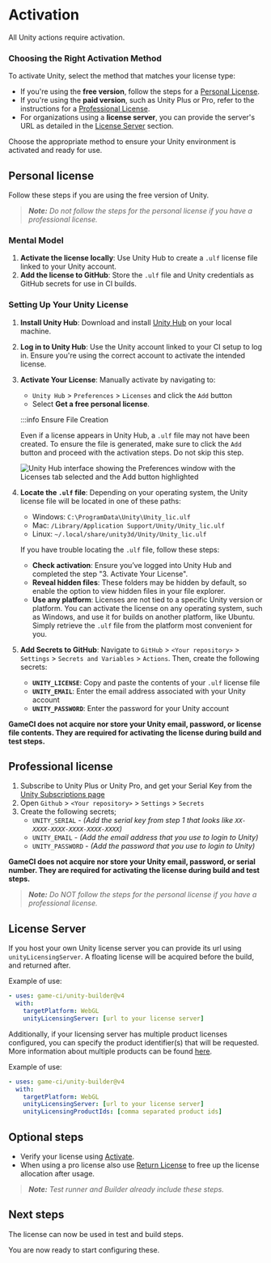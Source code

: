 
# Activation

All Unity actions require activation.

### Choosing the Right Activation Method

To activate Unity, select the method that matches your license type:

- If you're using the **free version**, follow the steps for a
  [Personal License](#personal-license).
- If you're using the **paid version**, such as Unity Plus or Pro, refer to the instructions for a
  [Professional License](#professional-license).
- For organizations using a **license server**, you can provide the server's URL as detailed in the
  [License Server](#license-server) section.

Choose the appropriate method to ensure your Unity environment is activated and ready for use.

## Personal license

Follow these steps if you are using the free version of Unity.

> _**Note:** Do not follow the steps for the personal license if you have a professional license._

### Mental Model

1. **Activate the license locally**: Use Unity Hub to create a `.ulf` license file linked to your
   Unity account.
2. **Add the license to GitHub**: Store the `.ulf` file and Unity credentials as GitHub secrets for
   use in CI builds.

### Setting Up Your Unity License

1. **Install Unity Hub**: Download and install [Unity Hub](https://unity.com/download) on your local
   machine.
2. **Log in to Unity Hub**: Use the Unity account linked to your CI setup to log in. Ensure you're
   using the correct account to activate the intended license.
3. **Activate Your License**: Manually activate by navigating to:

   - `Unity Hub` > `Preferences` > `Licenses` and click the `Add` button
   - Select **Get a free personal license**.

   :::info Ensure File Creation

   Even if a license appears in Unity Hub, a `.ulf` file may not have been created. To ensure the
   file is generated, make sure to click the `Add` button and proceed with the activation steps. Do
   not skip this step.

   <img
     src={unityHubPreferencesLicensesAddButton}
     alt="Unity Hub interface showing the Preferences window with the Licenses tab selected and the Add button highlighted"
   />

4. **Locate the `.ulf` file**: Depending on your operating system, the Unity license file will be
   located in one of these paths:

   - Windows: `C:\ProgramData\Unity\Unity_lic.ulf`
   - Mac: `/Library/Application Support/Unity/Unity_lic.ulf`
   - Linux: `~/.local/share/unity3d/Unity/Unity_lic.ulf`

   If you have trouble locating the `.ulf` file, follow these steps:

   - **Check activation**: Ensure you’ve logged into Unity Hub and completed the step "3. Activate
     Your License".
   - **Reveal hidden files**: These folders may be hidden by default, so enable the option to view
     hidden files in your file explorer.
   - **Use any platform**: Licenses are not tied to a specific Unity version or platform. You can
     activate the license on any operating system, such as Windows, and use it for builds on another
     platform, like Ubuntu. Simply retrieve the `.ulf` file from the platform most convenient for
     you.

5. **Add Secrets to GitHub**: Navigate to `GitHub` > `<Your repository>` > `Settings` >
   `Secrets and Variables` > `Actions`. Then, create the following secrets:

   - **`UNITY_LICENSE`**: Copy and paste the contents of your `.ulf` license file
   - **`UNITY_EMAIL`**: Enter the email address associated with your Unity account
   - **`UNITY_PASSWORD`**: Enter the password for your Unity account

**GameCI does not acquire nor store your Unity email, password, or license file contents. They are
required for activating the license during build and test steps.**

## Professional license

1. Subscribe to Unity Plus or Unity Pro, and get your Serial Key from the
   [Unity Subscriptions page](https://id.unity.com/en/subscriptions)
2. Open `Github` > `<Your repository>` > `Settings` > `Secrets`
3. Create the following secrets;
   - `UNITY_SERIAL` - _(Add the serial key from step 1 that looks like
     `XX-XXXX-XXXX-XXXX-XXXX-XXXX`)_
   - `UNITY_EMAIL` - _(Add the email address that you use to login to Unity)_
   - `UNITY_PASSWORD` - _(Add the password that you use to login to Unity)_

**GameCI does not acquire nor store your Unity email, password, or serial number. They are required
for activating the license during build and test steps.**

> _**Note:** Do NOT follow the steps for the personal license if you have a professional license._

## License Server

If you host your own Unity license server you can provide its url using `unityLicensingServer`. A
floating license will be acquired before the build, and returned after.

Example of use:

```yaml
- uses: game-ci/unity-builder@v4
  with:
    targetPlatform: WebGL
    unityLicensingServer: [url to your license server]
```

Additionally, if your licensing server has multiple product licenses configured, you can specify the
product identifier(s) that will be requested. More information about multiple products can be found
[here](https://docs.unity.com/licensing/en-us/manual/ServerSetup-test#Support_for_multiple_product_licenses).

Example of use:

```yaml
- uses: game-ci/unity-builder@v4
  with:
    targetPlatform: WebGL
    unityLicensingServer: [url to your license server]
    unityLicensingProductIds: [comma separated product ids]
```

## Optional steps

- Verify your license using [Activate](https://github.com/marketplace/actions/unity-activate).
- When using a pro license also use
  [Return License](https://github.com/marketplace/actions/unity-return-license) to free up the
  license allocation after usage.

> _**Note:** Test runner and Builder already include these steps._

## Next steps

The license can now be used in test and build steps.

You are now ready to start configuring these.
